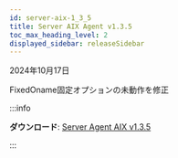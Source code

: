 ```yaml
---
id: server-aix-1_3_5
title: Server AIX Agent v1.3.5
toc_max_heading_level: 2
displayed_sidebar: releaseSidebar
---
```


2024年10月17日

<Status priority='1'>Fixed</Status>Oname固定オプションの未動作を修正

:::info 

**ダウンロード**: [Server Agent AIX v1.3.5](https://repo.whatap.io.s3-ap-northeast-2.amazonaws.com/aix/noarch/whatap-infra-1.2-7.aix6.1.noarch.rpm)

:::

